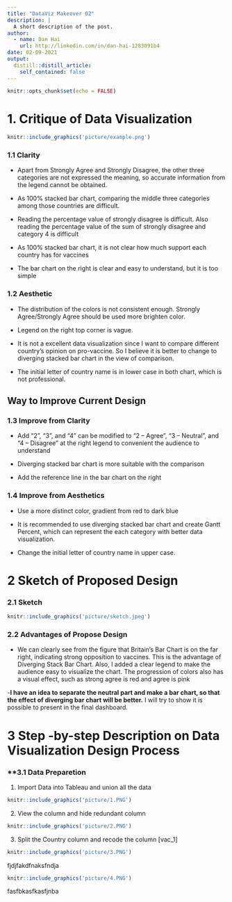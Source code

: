 ```yaml
---
title: "DataViz Makeover 02"
description: |
  A short description of the post.
author:
  - name: Dan Hai
    url: http://linkedin.com/in/dan-hai-1283091b4
date: 02-09-2021
output:
  distill::distill_article:
    self_contained: false
---
```



```r
knitr::opts_chunk$set(echo = FALSE)
```

#  **1.	Critique of Data Visualization**
```r
knitr::include_graphics('picture/example.png')
```

### **1.1 Clarity**
- Apart from Strongly Agree and Strongly Disagree, the other three categories are not expressed the meaning, so accurate information from the legend cannot be obtained.

- As 100% stacked bar chart, comparing the middle three categories among those countries are difficult.

- Reading the percentage value of strongly disagree is difficult. Also reading the percentage value of the sum of strongly disagree and category 4 is difficult

- As 100% stacked bar chart, it is not clear how much support each country has for vaccines

- The bar chart on the right is clear and easy to understand, but it is too simple

### **1.2 Aesthetic**

- The distribution of the colors is not consistent enough. Strongly Agree/Strongly Agree should be used more brighten color.

- Legend on the right top corner is vague.

- It is not a excellent data visualization since I want to compare different country's opinion on pro-vaccine. So I believe it is better to change to diverging stacked bar chart in the view of comparison.

- The initial letter of country name is in lower case in both chart, which is not professional.

##	Way to Improve Current Design

### **1.3 Improve from Clarity**

- Add “2”, “3”, and “4” can be modified to “2 – Agree”, “3 – Neutral”, and “4 – Disagree” at the right legend to convenient the audience to understand

- Diverging stacked bar chart is more suitable with the comparison

- Add the reference line in the bar chart on the right

### **1.4 Improve from Aesthetics**

- Use a more distinct color, gradient from red to dark blue

- It is recommended to use diverging stacked bar chart and create Gantt Percent, which can represent the each category with better data visualization.

- Change the initial letter of country name in upper case.

#  **2 Sketch of Proposed Design** 

###  **2.1 Sketch**
```r
knitr::include_graphics('picture/sketch.jpeg')
```
###  **2.2 Advantages of Propose Design**

- We can clearly see from the figure that Britain's Bar Chart is on the far right, indicating strong opposition to vaccines. This is the advantage of Diverging Stack Bar Chart. Also, I added a clear legend to make the audience easy to visualize the chart. The progression of colors also has a visual effect, such as strong agree is red and agree is pink


-__I have an idea to separate the neutral part and make a bar chart, so that the effect of diverging bar chart will be better.__ I will try to show it is possible to present in the final dashboard.


#  **3 Step -by-step Description on Data Visualization Design Process**

### **3.1 Data Preparetion

1. Import Data into Tableau and union all the data


```r
knitr::include_graphics('picture/1.PNG')
```

2. View the column and hide redundant column

```r
knitr::include_graphics('picture/2.PNG')
```

3. Split the Country column and recode the column [vac_1]

```r
knitr::include_graphics('picture/3.PNG')
```

fjdjfakdfnaksfndja

```r
knitr::include_graphics('picture/4.PNG')
```

fasfbkasfkasfjnba
